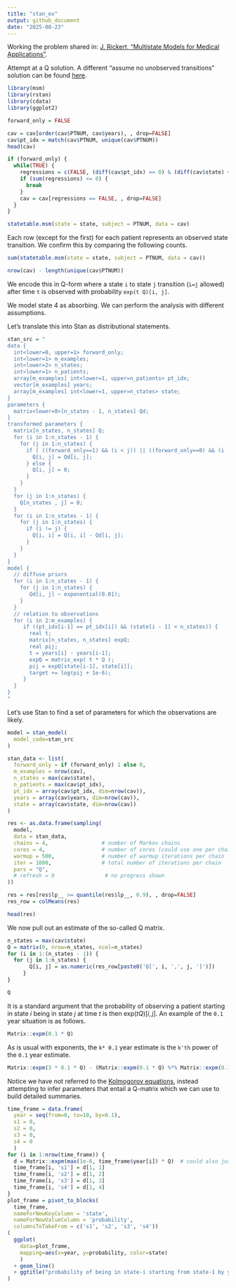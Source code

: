 ```yaml
---
title: "stan_ex"
output: github_document
date: "2025-08-23"
---
```


Working the problem shared in: 
[J. Rickert, "Multistate Models for Medical Applications"](https://rviews.rstudio.com/2023/04/19/multistate-models-for-medical-applications/).


Attempt at a Q solution. A different "assume no unobserved transitions" solution can be found [here](https://github.com/WinVector/Examples/blob/main/mc_stan/mc_stan.md).


```r
library(msm)
library(rstan)
library(cdata)
library(ggplot2)
```

```r
forward_only = FALSE
```

```r
cav = cav[order(cav$PTNUM, cav$years), , drop=FALSE]
cav$pt_idx = match(cav$PTNUM, unique(cav$PTNUM))
head(cav)
```

```r
if (forward_only) {
  while(TRUE) {
    regressions = c(FALSE, (diff(cav$pt_idx) == 0) & (diff(cav$state) < 0))
    if (sum(regressions) <= 0) {
      break
    }
    cav = cav[regressions == FALSE, , drop=FALSE]
  }
}
```



```r
statetable.msm(state = state, subject = PTNUM, data = cav)
```

Each row (except for the first) for each patient represents an observed state transition. We confirm this by comparing the following counts.

```r
sum(statetable.msm(state = state, subject = PTNUM, data = cav))
```

```r
nrow(cav) - length(unique(cav$PTNUM))
```

We encode this in Q-form where a state `i` to state `j` transition (`i=j` allowed) after time `t` is observed with probability `exp(t Q)[i, j]`.

We model state 4 as absorbing. We can perform the analysis with different assumptions.

Let's translate this into Stan as distributional statements.

```r
stan_src = "
data {
  int<lower=0, upper=1> forward_only;
  int<lower=1> m_examples;
  int<lower=2> n_states;
  int<lower=1> n_patients;
  array[m_examples] int<lower=1, upper=n_patients> pt_idx;
  vector[m_examples] years;
  array[m_examples] int<lower=1, upper=n_states> state;
}
parameters {
  matrix<lower=0>[n_states - 1, n_states] Qd;
}
transformed parameters {
  matrix[n_states, n_states] Q;
  for (i in 1:n_states - 1) {
    for (j in 1:n_states) {
      if ( ((forward_only==1) && (i < j)) || ((forward_only==0) && (i != j)) ) {
        Q[i, j] = Qd[i, j];
      } else {
        Q[i, j] = 0;
      }
    }
  }
  for (j in 1:n_states) {
    Q[n_states , j] = 0;
  }
  for (i in 1:n_states - 1) {
    for (j in 1:n_states) {
      if (i != j) {
        Q[i, i] = Q[i, i] - Qd[i, j];
      }
    }
  }
}
model {
  // diffuse priors
  for (i in 1:n_states - 1) {
    for (j in 1:n_states) {
       Qd[i, j] ~ exponential(0.01);
    }
  }
  // relation to observations
  for (i in 2:m_examples) {
     if ((pt_idx[i-1] == pt_idx[i]) && (state[i - 1] < n_states)) {
       real t;
       matrix[n_states, n_states] expQ;
       real pij;
       t = years[i] - years[i-1];
       expQ = matrix_exp( t * Q );
       pij = expQ[state[i-1], state[i]];
       target += log(pij + 1e-6);
     }
  }
}
"
```


Let's use Stan to find a set of parameters for which the observations are likely.

```r
model = stan_model(
  model_code=stan_src
)
```

```r
stan_data <- list(
  forward_only = if (forward_only) 1 else 0,
  m_examples = nrow(cav),
  n_states = max(cav$state),
  n_patients = max(cav$pt_idx),
  pt_idx = array(cav$pt_idx, dim=nrow(cav)),
  years = array(cav$years, dim=nrow(cav)),
  state = array(cav$state, dim=nrow(cav))
)
```



```r
res <- as.data.frame(sampling(
  model,
  data = stan_data,
  chains = 4,                 # number of Markov chains
  cores = 4,                  # number of cores (could use one per chain)
  warmup = 500,               # number of warmup iterations per chain
  iter = 1000,                # total number of iterations per chain
  pars = "Q",
  # refresh = 0                # no progress shown
))
```

```r
res = res[res$lp__ >= quantile(res$lp__, 0.9), , drop=FALSE]
res_row = colMeans(res)
```

```r
head(res)
```

We now pull out an estimate of the so-called Q matrix.

```r
n_states = max(cav$state)
Q = matrix(0, nrow=n_states, ncol=n_states)
for (i in 1:(n_states - 1)) {
  for (j in 1:n_states) {
       Q[i, j] = as.numeric(res_row[paste0('Q[', i, ',', j, ']')])
     }
}

Q
```


It is a standard argument that the probability of observing a patient starting in state $i$ being in state $j$ at time $t$ is then $\text{exp}(t Q)[i, j]$. An example of the `0.1` year situation is as follows.

```r
Matrix::expm(0.1 * Q)
```

As is usual with exponents, the `k* 0.1` year estimate is the `k'th` power of the `0.1` year estimate.

```r
Matrix::expm(3 * 0.1 * Q) - (Matrix::expm(0.1 * Q) %*% Matrix::expm(0.1 * Q) %*% Matrix::expm(0.1 * Q))
```


Notice we have not referred to the [Kolmogorov equations](https://en.wikipedia.org/wiki/Kolmogorov_equations#Continuous-time_Markov_chains), instead attempting to infer parameters that entail a Q-matrix which we can use to build detailed summaries.

```r
time_frame = data.frame(
  year = seq(from=0, to=10, by=0.1),
  s1 = 0,
  s2 = 0,
  s3 = 0,
  s4 = 0
  )
for (i in 1:nrow(time_frame)) {
  d = Matrix::expm(max(1e-6, time_frame$year[i]) * Q)  # could also just power up exp(time[1] * Q)
  time_frame[i, 's1'] = d[1, 1]
  time_frame[i, 's2'] = d[1, 2]
  time_frame[i, 's3'] = d[1, 3]
  time_frame[i, 's4'] = d[1, 4]
}
plot_frame = pivot_to_blocks(
  time_frame, 
  nameForNewKeyColumn = 'state', 
  nameForNewValueColumn = 'probability', 
  columnsToTakeFrom = c('s1', 's2', 's3', 's4'))
(
  ggplot(
    data=plot_frame,
    mapping=aes(x=year, y=probability, color=state)
    )
  + geom_line()
  + ggtitle("probability of being in state-i starting from state-1 by year")
)
```




